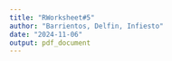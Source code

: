 ```yaml
---
title: "RWorksheet#5"
author: "Barrientos, Delfin, Infiesto"
date: "2024-11-06"
output: pdf_document
---
```



